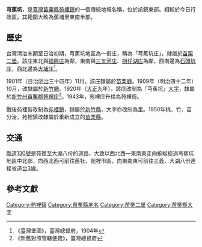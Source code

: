 {{noteTA　
|1 = zh-cn:庄; zh-hk:庄; zh-tw:庄;
}}
'''芎蕉坑'''，是[[臺灣|臺灣]][[苗栗縣|苗栗縣]][[苑裡鎮|苑裡鎮]]的一個傳統地域名稱，位於該鎮東部。相較於今日行政區，其範圍大致為蕉埔里東南半部。

==歷史==
台灣清治末期至日治初期，芎蕉坑地區為一街庄，稱為「芎蕉坑庄」，隸屬於[[苗栗二堡|苗栗二堡]]。該庄東北與[[福興_(苗栗縣)|福興庄]]為鄰，東南與[[三叉河庄|三叉河庄]]、[[拐仔湖庄|拐仔湖庄]]為鄰，西南邊為[[石頭坑_(苗栗縣)|石頭坑庄]]，西北邊為[[大埔_(苗栗縣苑裡鎮)|大埔庄]]<ref>《臺灣堡圖》，臺灣總督府，1904年</ref>。

1901年（日治[[明治|明治]]三十四年）11月，該庄隸屬於[[苗栗廳|苗栗廳]]。1909年（明治四十二年）10月，改隸屬於[[新竹廳|新竹廳]]。1920年（[[大正|大正]]九年），該庄改制為「芎蕉坑」[[大字|大字]]，隸屬於[[新竹州|新竹州]][[苗栗郡|苗栗郡]][[苑裡庄|苑裡庄]]<ref>《新舊對照管轄便覽》，臺灣總督府</ref>。1943年，苑裡庄升格為苑裡街。

戰後苑裡街改制為[[苑裡鎮|苑裡鎮]]，隸屬於[[新竹縣|新竹縣]]，大字亦改制為里。1950年桃、竹、苗分治，苑裡鎮改隸屬於重新成立的[[苗栗縣|苗栗縣]]。

==交通==
[[縣道130號|縣道130號]]是苑裡至大湖八份的道路，大致以西北西—東南東走向蜿蜒經過芎蕉坑地區中北部，向西北西可前往舊社、苑裡市區，向東南東可前往三義、大湖八份連接省道[[台3線|台3線]]。

==參考文獻==
{{reflist}}

{{苗栗郡}}

[[Category:苑裡鎮|Category:苑裡鎮]]
[[Category:苗栗縣地名|Category:苗栗縣地名]]
[[Category:苗栗二堡|Category:苗栗二堡]]
[[Category:苗栗郡大字|Category:苗栗郡大字]]